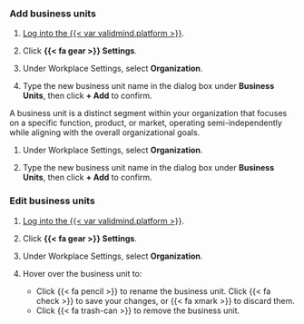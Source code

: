 ### Add business units

:::: {.content-visible unless-format="revealjs"}
1. [Log into the {{< var validmind.platform >}}](/guide/configuration/log-in-to-validmind.qmd).

1. Click **{{< fa gear >}} Settings**. 

1. Under Workplace Settings, select **Organization**.

1. Type the new business unit name in the dialog box under **Business Units**, then click **+ Add** to confirm.
::::

:::: {.content-hidden unless-format="revealjs"}
A business unit is a distinct segment within your organization that focuses on a specific function, product, or market, operating semi-independently while aligning with the overall organizational goals.

1. Under Workplace Settings, select **Organization**.

1. Type the new business unit name in the dialog box under **Business Units**, then click **+ Add** to confirm.
::::

:::: {.content-visible unless-format="revealjs"}
### Edit business units

1. [Log into the {{< var validmind.platform >}}](/guide/configuration/log-in-to-validmind.qmd).

1. Click **{{< fa gear >}} Settings**. 

1. Under Workplace Settings, select **Organization**.

1. Hover over the business unit to:
   - Click {{< fa pencil >}} to rename the business unit. Click {{< fa check >}} to save your changes, or {{< fa xmark >}} to discard them.
   - Click {{< fa trash-can >}} to remove the business unit.
::::
